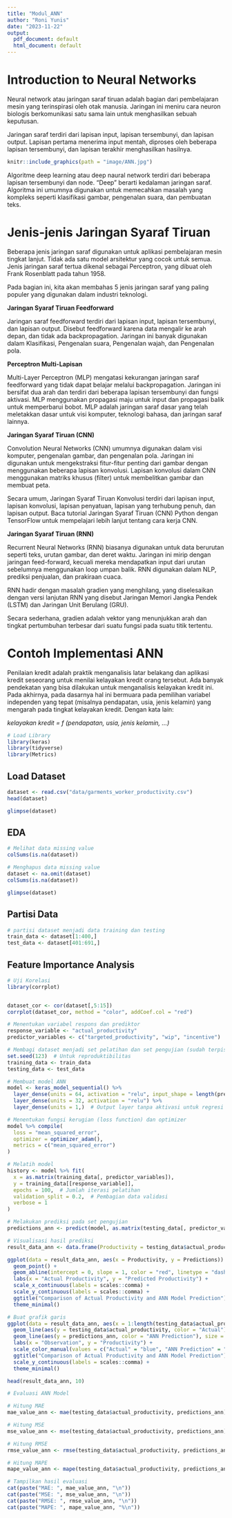 ```yaml
---
title: "Modul_ANN"
author: "Roni Yunis"
date: "2023-11-22"
output:
  pdf_document: default
  html_document: default
---
```


# Introduction to Neural Networks

Neural network atau jaringan saraf tiruan adalah bagian dari pembelajaran mesin yang terinspirasi oleh otak manusia. Jaringan ini meniru cara neuron biologis berkomunikasi satu sama lain untuk menghasilkan sebuah keputusan. 

Jaringan saraf terdiri dari lapisan input, lapisan tersembunyi, dan lapisan output. Lapisan pertama menerima input mentah, diproses oleh beberapa lapisan tersembunyi, dan lapisan terakhir menghasilkan hasilnya. 


```r
knitr::include_graphics(path = "image/ANN.jpg")
```

Algoritme deep learning atau deep naural network terdiri dari beberapa lapisan tersembunyi dan node. "Deep" berarti kedalaman jaringan saraf. Algoritma ini umumnya digunakan untuk memecahkan masalah yang kompleks seperti klasifikasi gambar, pengenalan suara, dan pembuatan teks.

# Jenis-jenis Jaringan Syaraf Tiruan

Beberapa jenis jaringan saraf digunakan untuk aplikasi pembelajaran mesin tingkat lanjut. Tidak ada satu model arsitektur yang cocok untuk semua. Jenis jaringan saraf tertua dikenal sebagai Perceptron, yang dibuat oleh Frank Rosenblatt pada tahun 1958. 

Pada bagian ini, kita akan membahas 5 jenis jaringan saraf yang paling populer yang digunakan dalam industri teknologi. 

**Jaringan Syaraf Tiruan Feedforward**

Jaringan saraf feedforward terdiri dari lapisan input, lapisan tersembunyi, dan lapisan output. Disebut feedforward karena data mengalir ke arah depan, dan tidak ada backpropagation. Jaringan ini banyak digunakan dalam Klasifikasi, Pengenalan suara, Pengenalan wajah, dan Pengenalan pola.

**Perceptron Multi-Lapisan**

Multi-Layer Perceptron (MLP) mengatasi kekurangan jaringan saraf feedforward yang tidak dapat belajar melalui backpropagation. Jaringan ini bersifat dua arah dan terdiri dari beberapa lapisan tersembunyi dan fungsi aktivasi. MLP menggunakan propagasi maju untuk input dan propagasi balik untuk memperbarui bobot. MLP adalah jaringan saraf dasar yang telah meletakkan dasar untuk visi komputer, teknologi bahasa, dan jaringan saraf lainnya. 

**Jaringan Syaraf Tiruan (CNN)**

Convolution Neural Networks (CNN) umumnya digunakan dalam visi komputer, pengenalan gambar, dan pengenalan pola. Jaringan ini digunakan untuk mengekstraksi fitur-fitur penting dari gambar dengan menggunakan beberapa lapisan konvolusi. Lapisan konvolusi dalam CNN menggunakan matriks khusus (filter) untuk membelitkan gambar dan membuat peta. 

Secara umum, Jaringan Syaraf Tiruan Konvolusi terdiri dari lapisan input, lapisan konvolusi, lapisan penyatuan, lapisan yang terhubung penuh, dan lapisan output. Baca tutorial Jaringan Syaraf Tiruan (CNN) Python dengan TensorFlow untuk mempelajari lebih lanjut tentang cara kerja CNN. 

**Jaringan Syaraf Tiruan (RNN)**

Recurrent Neural Networks (RNN) biasanya digunakan untuk data berurutan seperti teks, urutan gambar, dan deret waktu. Jaringan ini mirip dengan jaringan feed-forward, kecuali mereka mendapatkan input dari urutan sebelumnya menggunakan loop umpan balik. RNN digunakan dalam NLP, prediksi penjualan, dan prakiraan cuaca. 

RNN hadir dengan masalah gradien yang menghilang, yang diselesaikan dengan versi lanjutan RNN yang disebut Jaringan Memori Jangka Pendek (LSTM) dan Jaringan Unit Berulang (GRU). 

Secara sederhana, gradien adalah vektor yang menunjukkan arah dan tingkat pertumbuhan terbesar dari suatu fungsi pada suatu titik tertentu.

# Contoh Implementasi ANN

Penilaian kredit adalah praktik menganalisis latar belakang dan aplikasi kredit seseorang untuk menilai kelayakan kredit orang tersebut. Ada banyak pendekatan yang bisa dilakukan untuk menganalisis kelayakan kredit ini. Pada akhirnya, pada dasarnya hal ini bermuara pada pemilihan variabel independen yang tepat (misalnya pendapatan, usia, jenis kelamin) yang mengarah pada tingkat kelayakan kredit. Dengan kata lain: 

_kelayakan kredit = f (pendapatan, usia, jenis kelamin, ...)_

```r
# Load Library
library(keras)
library(tidyverse)
library(Metrics)
```

## Load Dataset

```r
dataset <- read.csv("data/garments_worker_productivity.csv")
head(dataset)
```

```r
glimpse(dataset)
```
## EDA

```r
# Melihat data missing value
colSums(is.na(dataset))
```

```r
# Menghapus data missing value
dataset <- na.omit(dataset)
colSums(is.na(dataset))
```
```r
glimpse(dataset)
```


## Partisi Data

```r
# partisi dataset menjadi data training dan testing
train_data <- dataset[1:400,]
test_data <- dataset[401:691,]
```

## Feature Importance Analysis

```r
# Uji Korelasi
library(corrplot)


dataset_cor <- cor(dataset[,5:15])
corrplot(dataset_cor, method = "color", addCoef.col = "red")
```



```r
# Menentukan variabel respons dan prediktor
response_variable <- "actual_productivity"
predictor_variables <- c("targeted_productivity", "wip", "incentive")
```

```r
# Membagi dataset menjadi set pelatihan dan set pengujian (sudah terpisah)
set.seed(123)  # Untuk reproduktibilitas
training_data <- train_data
testing_data <- test_data
```

```r
# Membuat model ANN
model <- keras_model_sequential() %>%
  layer_dense(units = 64, activation = "relu", input_shape = length(predictor_variables)) %>%
  layer_dense(units = 32, activation = "relu") %>%
  layer_dense(units = 1,)  # Output layer tanpa aktivasi untuk regresi
```

```r
# Menentukan fungsi kerugian (loss function) dan optimizer
model %>% compile(
  loss = "mean_squared_error",
  optimizer = optimizer_adam(),
  metrics = c("mean_squared_error")
)
```

```r
# Melatih model
history <- model %>% fit(
  x = as.matrix(training_data[, predictor_variables]),
  y = training_data[[response_variable]],
  epochs = 100,  # Jumlah iterasi pelatihan
  validation_split = 0.2,  # Pembagian data validasi
  verbose = 1
)
```

```r
# Melakukan prediksi pada set pengujian
predictions_ann <- predict(model, as.matrix(testing_data[, predictor_variables]))
```

```r
# Visualisasi hasil prediksi
result_data_ann <- data.frame(Productivity = testing_data$actual_productivity, Predictions = predictions_ann)

ggplot(data = result_data_ann, aes(x = Productivity, y = Predictions)) +
  geom_point() +
  geom_abline(intercept = 0, slope = 1, color = "red", linetype = "dashed") +
  labs(x = "Actual Productivity", y = "Predicted Productivity") +
  scale_x_continuous(labels = scales::comma) +
  scale_y_continuous(labels = scales::comma) +
  ggtitle("Comparison of Actual Productivity and ANN Model Prediction") +
  theme_minimal()
```

```r
# Buat grafik garis
ggplot(data = result_data_ann, aes(x = 1:length(testing_data$actual_productivity))) +
  geom_line(aes(y = testing_data$actual_productivity, color = "Actual"), size = 1) +
  geom_line(aes(y = predictions_ann, color = "ANN Prediction"), size = 1) +
  labs(x = "Observation", y = "Productivity") +
  scale_color_manual(values = c("Actual" = "blue", "ANN Prediction" = "red")) +
  ggtitle("Comparison of Actual Productivity and ANN Model Prediction") +
  scale_y_continuous(labels = scales::comma) +
  theme_minimal()
```
```r
head(result_data_ann, 10)
```




```r
# Evaluasi ANN Model

# Hitung MAE
mae_value_ann <- mae(testing_data$actual_productivity, predictions_ann)

# Hitung MSE
mse_value_ann <- mse(testing_data$actual_productivity, predictions_ann)

# Hitung RMSE
rmse_value_ann <- rmse(testing_data$actual_productivity, predictions_ann)

# Hitung MAPE
mape_value_ann <- mape(testing_data$actual_productivity, predictions_ann)

# Tampilkan hasil evaluasi
cat(paste("MAE: ", mae_value_ann, "\n"))
cat(paste("MSE: ", mse_value_ann, "\n"))
cat(paste("RMSE: ", rmse_value_ann, "\n"))
cat(paste("MAPE: ", mape_value_ann, "%\n"))
```
